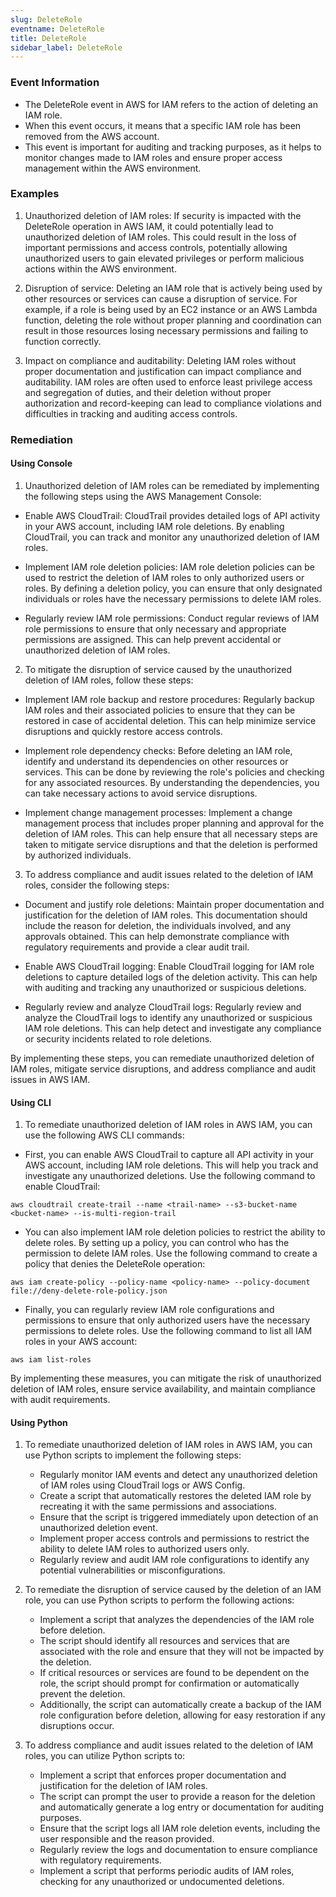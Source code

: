 ```yaml
--- 
slug: DeleteRole
eventname: DeleteRole
title: DeleteRole
sidebar_label: DeleteRole
---
```

                       
### Event Information

- The DeleteRole event in AWS for IAM refers to the action of deleting an IAM role.
- When this event occurs, it means that a specific IAM role has been removed from the AWS account.
- This event is important for auditing and tracking purposes, as it helps to monitor changes made to IAM roles and ensure proper access management within the AWS environment.


### Examples

1. Unauthorized deletion of IAM roles: If security is impacted with the DeleteRole operation in AWS IAM, it could potentially lead to unauthorized deletion of IAM roles. This could result in the loss of important permissions and access controls, potentially allowing unauthorized users to gain elevated privileges or perform malicious actions within the AWS environment.

2. Disruption of service: Deleting an IAM role that is actively being used by other resources or services can cause a disruption of service. For example, if a role is being used by an EC2 instance or an AWS Lambda function, deleting the role without proper planning and coordination can result in those resources losing necessary permissions and failing to function correctly.

3. Impact on compliance and auditability: Deleting IAM roles without proper documentation and justification can impact compliance and auditability. IAM roles are often used to enforce least privilege access and segregation of duties, and their deletion without proper authorization and record-keeping can lead to compliance violations and difficulties in tracking and auditing access controls.

### Remediation

#### Using Console

1. Unauthorized deletion of IAM roles can be remediated by implementing the following steps using the AWS Management Console:

- Enable AWS CloudTrail: CloudTrail provides detailed logs of API activity in your AWS account, including IAM role deletions. By enabling CloudTrail, you can track and monitor any unauthorized deletion of IAM roles.

- Implement IAM role deletion policies: IAM role deletion policies can be used to restrict the deletion of IAM roles to only authorized users or roles. By defining a deletion policy, you can ensure that only designated individuals or roles have the necessary permissions to delete IAM roles.

- Regularly review IAM role permissions: Conduct regular reviews of IAM role permissions to ensure that only necessary and appropriate permissions are assigned. This can help prevent accidental or unauthorized deletion of IAM roles.

2. To mitigate the disruption of service caused by the unauthorized deletion of IAM roles, follow these steps:

- Implement IAM role backup and restore procedures: Regularly backup IAM roles and their associated policies to ensure that they can be restored in case of accidental deletion. This can help minimize service disruptions and quickly restore access controls.

- Implement role dependency checks: Before deleting an IAM role, identify and understand its dependencies on other resources or services. This can be done by reviewing the role's policies and checking for any associated resources. By understanding the dependencies, you can take necessary actions to avoid service disruptions.

- Implement change management processes: Implement a change management process that includes proper planning and approval for the deletion of IAM roles. This can help ensure that all necessary steps are taken to mitigate service disruptions and that the deletion is performed by authorized individuals.

3. To address compliance and audit issues related to the deletion of IAM roles, consider the following steps:

- Document and justify role deletions: Maintain proper documentation and justification for the deletion of IAM roles. This documentation should include the reason for deletion, the individuals involved, and any approvals obtained. This can help demonstrate compliance with regulatory requirements and provide a clear audit trail.

- Enable AWS CloudTrail logging: Enable CloudTrail logging for IAM role deletions to capture detailed logs of the deletion activity. This can help with auditing and tracking any unauthorized or suspicious deletions.

- Regularly review and analyze CloudTrail logs: Regularly review and analyze the CloudTrail logs to identify any unauthorized or suspicious IAM role deletions. This can help detect and investigate any compliance or security incidents related to role deletions.

By implementing these steps, you can remediate unauthorized deletion of IAM roles, mitigate service disruptions, and address compliance and audit issues in AWS IAM.

#### Using CLI

1. To remediate unauthorized deletion of IAM roles in AWS IAM, you can use the following AWS CLI commands:

- First, you can enable AWS CloudTrail to capture all API activity in your AWS account, including IAM role deletions. This will help you track and investigate any unauthorized deletions. Use the following command to enable CloudTrail:

```
aws cloudtrail create-trail --name <trail-name> --s3-bucket-name <bucket-name> --is-multi-region-trail
```

- You can also implement IAM role deletion policies to restrict the ability to delete roles. By setting up a policy, you can control who has the permission to delete IAM roles. Use the following command to create a policy that denies the DeleteRole operation:

```
aws iam create-policy --policy-name <policy-name> --policy-document file://deny-delete-role-policy.json
```

- Finally, you can regularly review IAM role configurations and permissions to ensure that only authorized users have the necessary permissions to delete roles. Use the following command to list all IAM roles in your AWS account:

```
aws iam list-roles
```

By implementing these measures, you can mitigate the risk of unauthorized deletion of IAM roles, ensure service availability, and maintain compliance with audit requirements.

#### Using Python

1. To remediate unauthorized deletion of IAM roles in AWS IAM, you can use Python scripts to implement the following steps:
   - Regularly monitor IAM events and detect any unauthorized deletion of IAM roles using CloudTrail logs or AWS Config.
   - Create a script that automatically restores the deleted IAM role by recreating it with the same permissions and associations.
   - Ensure that the script is triggered immediately upon detection of an unauthorized deletion event.
   - Implement proper access controls and permissions to restrict the ability to delete IAM roles to authorized users only.
   - Regularly review and audit IAM role configurations to identify any potential vulnerabilities or misconfigurations.

2. To remediate the disruption of service caused by the deletion of an IAM role, you can use Python scripts to perform the following actions:
   - Implement a script that analyzes the dependencies of the IAM role before deletion.
   - The script should identify all resources and services that are associated with the role and ensure that they will not be impacted by the deletion.
   - If critical resources or services are found to be dependent on the role, the script should prompt for confirmation or automatically prevent the deletion.
   - Additionally, the script can automatically create a backup of the IAM role configuration before deletion, allowing for easy restoration if any disruptions occur.

3. To address compliance and audit issues related to the deletion of IAM roles, you can utilize Python scripts to:
   - Implement a script that enforces proper documentation and justification for the deletion of IAM roles.
   - The script can prompt the user to provide a reason for the deletion and automatically generate a log entry or documentation for auditing purposes.
   - Ensure that the script logs all IAM role deletion events, including the user responsible and the reason provided.
   - Regularly review the logs and documentation to ensure compliance with regulatory requirements.
   - Implement a script that performs periodic audits of IAM roles, checking for any unauthorized or undocumented deletions.


 